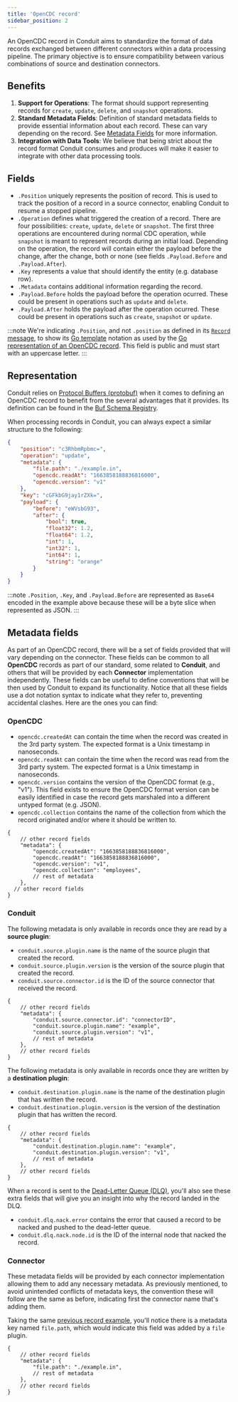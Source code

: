 ```yaml
---
title: 'OpenCDC record'
sidebar_position: 2
---
```


An OpenCDC record in Conduit aims to standardize the format of data records exchanged between different connectors within a data processing pipeline. The primary objective is to ensure compatibility between various combinations of source and destination connectors.

## Benefits

1. **Support for Operations**: The format should support representing records for `create`, `update`, `delete`, and `snapshot` operations.
2. **Standard Metadata Fields**: Definition of standard metadata fields to provide essential information about each record. These can vary depending on the record. See [Metadata Fields](#metadata-fields) for more information.
3. **Integration with Data Tools**: We believe that being strict about the record format Conduit consumes and produces will make it easier to integrate with other data processing tools.

## Fields

* `.Position` uniquely represents the position of record. This is used to track the position of a record in a source connector, enabling Conduit to resume a stopped pipeline.
* `.Operation` defines what triggered the creation of a record. There are four possibilities: `create`, `update`, `delete` or `snapshot`. The first three operations are encountered during normal CDC operation, while `snapshot` is meant to represent records during an initial load. Depending on the operation, the record will contain either the payload before the change, after the change, both or none (see fields `.Payload.Before` and `.Payload.After`). 
* `.Key` represents a value that should identify the entity (e.g. database row).
* `.Metadata` contains additional information regarding the record.
* `.Payload.Before` holds the payload before the operation ocurred. These could be present in operations such as `update` and `delete`.
* `.Payload.After` holds the payload after the operation ocurred. These could be present in operations such as `create`, `snapshot` or `update`.

:::note
We're indicating `.Position`, and not `.position` as defined in its [`Record` message](https://buf.build/conduitio/conduit-commons/docs/main:opencdc.v1#opencdc.v1.Record), to show its [Go template](https://pkg.go.dev/text/template) notation as used by the [Go representation of an OpenCDC record](https://github.com/ConduitIO/conduit-commons/blob/main/opencdc/record.go#L32). This field is public and must start with an uppercase letter.
:::

## Representation

Conduit relies on [Protocol Buffers (protobuf)](https://protobuf.dev/) when it comes to defining an OpenCDC record to benefit from the several advantages that it provides. Its definition can be found in the [Buf Schema Registry](https://buf.build/conduitio/conduit-commons/docs/main:opencdc.v1).

When processing records in Conduit, you can always expect a similar structure to the following:

```json
{
    "position": "c3RhbmRpbmc=",
    "operation": "update",
    "metadata": {
        "file.path": "./example.in",
        "opencdc.readAt": "1663858188836816000",
        "opencdc.version": "v1"
    },
    "key": "cGFkbG9jay1rZXk=",
    "payload": {
        "before": "eWVsbG93",
        "after": {
            "bool": true,
            "float32": 1.2,
            "float64": 1.2,
            "int": 1,
            "int32": 1,
            "int64": 1,
            "string": "orange"
        }
    }
}
```

:::note
`.Position`, `.Key`, and `.Payload.Before` are represented as `Base64` encoded in the example above because these will be a byte slice when represented as JSON.
:::

## Metadata fields

As part of an OpenCDC record, there will be a set of fields provided that will
vary depending on the connector. These fields can be common to all **OpenCDC**
records as part of our standard, some related to **Conduit**, and others that
will be provided by each **Connector** implementation independently. These
fields can be useful to define conventions that will be then used by Conduit to
expand its functionality. Notice that all these fields use a dot notation syntax
to indicate what they refer to, preventing accidental clashes. Here are the ones
you can find:

### OpenCDC

- `opencdc.createdAt` can contain the time when the record was created in the 3rd party system. The expected format is a Unix timestamp in nanoseconds.
- `opencdc.readAt` can contain the time when the record was read from the 3rd party system. The expected format is a Unix timestamp in nanoseconds.
- `opencdc.version` contains the version of the OpenCDC format (e.g., "v1"). This field exists to ensure the OpenCDC format version can be easily identified in case the record gets marshaled into a different untyped format (e.g. JSON).
- `opencdc.collection` contains the name of the collection from which the record originated and/or where it should be written to.

```json5
{
    // other record fields
    "metadata": {
        "opencdc.createdAt": "1663858188836816000",
        "opencdc.readAt": "1663858188836816000",
        "opencdc.version": "v1",
        "opencdc.collection": "employees",
        // rest of metadata
    },
  // other record fields
}
```

### Conduit

The following metadata is only available in records once they are read by a **source plugin**:

- `conduit.source.plugin.name` is the name of the source plugin that created the record.
- `conduit.source.plugin.version` is the version of the source plugin that created the record.
- `conduit.source.connector.id` is the ID of the source connector that received the record.

```json5
{
    // other record fields
    "metadata": {
        "conduit.source.connector.id": "connectorID",
        "conduit.source.plugin.name": "example",
        "conduit.source.plugin.version": "v1",
        // rest of metadata
    },
    // other record fields
}
```

The following metadata is only available in records once they are written by a **destination plugin**:

- `conduit.destination.plugin.name` is the name of the destination plugin that has written the record.
- `conduit.destination.plugin.version` is the version of the destination plugin that has written the record.

```json5
{
    // other record fields
    "metadata": {
        "conduit.destination.plugin.name": "example",
        "conduit.destination.plugin.version": "v1",
        // rest of metadata
    },
    // other record fields
}
```

When a record is sent to the [Dead-Letter Queue (DLQ)](/dead-letter-queue), you'll also see these extra fields that will give you an insight into why the record landed in the DLQ.

- `conduit.dlq.nack.error` contains the error that caused a record to be nacked and pushed to the dead-letter queue.
- `conduit.dlq.nack.node.id` is the ID of the internal node that nacked the record. 

### Connector

These metadata fields will be provided by each connector implementation allowing them to add any necessary metadata. As previously mentioned, to avoid unintended conflicts of metadata keys, the convention these will follow are the same as before, indicating first the connector name that's adding them.

Taking the same [previous record example](#representation), you'll notice there is a metadata key named `file.path`, which would indicate this field was added by a `file` plugin.

```json5
{
    // other record fields
    "metadata": {
        "file.path": "./example.in",
        // rest of metadata
    },
    // other record fields
}
```
